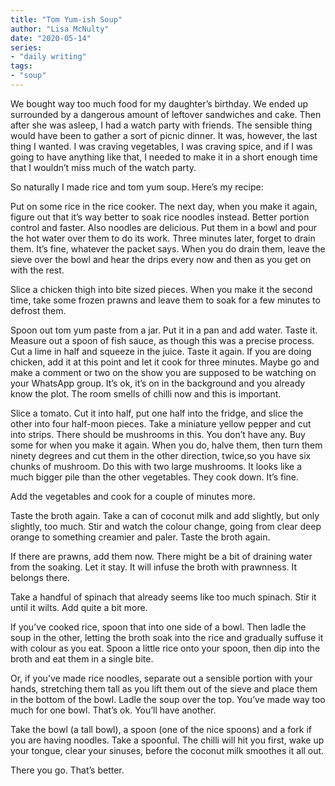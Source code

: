 ```yaml
---  
title: "Tom Yum-ish Soup"
author: "Lisa McNulty"  
date: "2020-05-14"  
series:  
- "daily writing"
tags:
- "soup"
---
```



We bought way too much food for my daughter’s birthday. We ended up surrounded by a dangerous amount of leftover sandwiches and cake. Then after she was asleep, I had a watch party with friends. The sensible thing would have been to gather a sort of picnic dinner. It was, however, the last thing I wanted. I was craving vegetables, I was craving spice, and if I was going to have anything like that, I needed to make it in a short enough time that I wouldn’t miss much of the watch party.

So naturally I made rice and tom yum soup. Here’s my recipe:

Put on some rice in the rice cooker. The next day, when you make it again, figure out that it’s way better to soak rice noodles instead. Better portion control and faster. Also noodles are delicious. Put them in a bowl and pour the hot water over them to do its work. Three minutes later, forget to drain them. It’s fine, whatever the packet says. When you do drain them, leave the sieve over the bowl and hear the drips every now and then as you get on with the rest.

Slice a chicken thigh into bite sized pieces. When you make it the second time, take some frozen prawns and leave them to soak for a few minutes to defrost them.

Spoon out tom yum paste from a jar. Put it in a pan and add water. Taste it. Measure out a spoon of fish sauce, as though this was a precise process. Cut a lime in half and squeeze in the juice. Taste it again. If you are doing chicken, add it at this point and let it cook for three minutes. Maybe go and make a comment or two on the show you are supposed to be watching on your WhatsApp group. It’s ok, it’s on in the background and you already know the plot. The room smells of chilli now and this is important.

Slice a tomato. Cut it into half, put one half into the fridge, and slice the other into four half-moon pieces. Take a miniature yellow pepper and cut into strips. There should be mushrooms in this. You don’t have any. Buy some for when you make it again. When you do, halve them, then turn them ninety degrees and cut them in the other direction, twice,so you have six chunks of mushroom. Do this with two large mushrooms. It looks like a much bigger pile than the other vegetables. They cook down. It’s fine.

Add the vegetables and cook for a couple of minutes more.

Taste the broth again. Take a can of coconut milk and add slightly, but only slightly, too much. Stir and watch the colour change, going from clear deep orange to something creamier and paler. Taste the broth again.

If there are prawns, add them now. There might be a bit of draining water from the soaking. Let it stay. It will infuse the broth with prawnness. It belongs there.

Take a handful of spinach that already seems like too much spinach. Stir it until it wilts. Add quite a bit more.

If you’ve cooked rice, spoon that into one side of a bowl. Then ladle the soup in the other, letting the broth soak into the rice and gradually suffuse it with colour as you eat. Spoon a little rice onto your spoon, then dip into the broth and eat them in a single bite.

Or, if you’ve made rice noodles, separate out a sensible portion with your hands, stretching them tall as you lift them out of the sieve and place them in the bottom of the bowl. Ladle the soup over the top. You’ve made way too much for one bowl. That’s ok. You’ll have another.

Take the bowl (a tall bowl), a spoon (one of the nice spoons) and a fork if you are having noodles. Take a spoonful. The chilli will hit you first, wake up your tongue, clear your sinuses, before the coconut milk smoothes it all out.

There you go. That’s better.